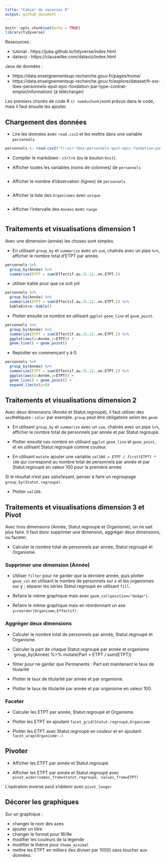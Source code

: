 ```yaml
---
title: "Cahier de vacances R"
output: github_document
---
```


```r
knitr::opts_chunk$set(echo = TRUE)
library(tidyverse)
```


Ressources :

- tutorial : https://juba.github.io/tidyverse/index.html
- dataviz : https://clauswilke.com/dataviz/index.html

Jeux de données :

- https://data.enseignementsup-recherche.gouv.fr/pages/home/
- https://data.enseignementsup-recherche.gouv.fr/explore/dataset/fr-esr-tbes-personnels-epst-epic-fondation-par-type-contrat-emploi/information/ (à télécharger)

Les premiers chunks de code R `{r nomduchunk}`sont prévus dans le code, mais il faut ensuite les ajouter.

## Chargement des données 

- Lire les données avec `read.csv2` et les mettre dans une variable `personnels`

```r
personnels <- read.csv2("fr-esr-tbes-personnels-epst-epic-fondation-par-type-contrat-emploi.csv", dec='.')
```

- Compiler le markdown : `ctrl+k` (ou le bouton `Knit`).

- Afficher toutes les variables (noms de colonnes) de `personnels`

```r
```

- Afficher le nombre d'observation (lignes) de `personnels`

```r
```

- Afficher la liste des `Organismes` avec `unique`

```r
```

- Afficher l'intervalle des `Années` avec `range`

```r
```

## Traitements et visualisations dimension 1

Avec une dimension (année) les choses sont simples.

- En utilisant `group_by` et `summarize` avec un `sum`, chaînés avec un pipe `%>%`, 
afficher le nombre total d'ETPT par année.

```r
personnels %>%
  group_by(Année) %>%
  summarize(ETPT = sum(Effectif.au.31.12..en.ETPT.))
```

- utiliser kable pour que ce soit joli

```r
personnels %>%
  group_by(Année) %>%
  summarize(ETPT = sum(Effectif.au.31.12..en.ETPT.)) %>%
  kableExtra::kable()

```

- Plotter ensuite ce nombre en utilisant `ggplot` `geom_line` et `geom_point`.

```r
personnels %>%
  group_by(Année) %>%
  summarize(ETPT = sum(Effectif.au.31.12..en.ETPT.)) %>%
  ggplot(aes(x=Année,y=ETPT)) +
  geom_line() + geom_point()
```

- Replotter en commençant y à 0.

```r
personnels %>%
  group_by(Année) %>%
  summarize(ETPT = sum(Effectif.au.31.12..en.ETPT.)) %>%
  ggplot(aes(x=Année,y=ETPT)) +
  geom_line() + geom_point() +
  expand_limits(y=0)
```

## Traitements et visualisations dimension 2

Avec deux dimensions (Année et Statut.regroupé), il faut utiliser des `aes`thétiques :
`color` par exemple. `group` peut être obligatoire selon les `geom`.

- En utilisant `group_by` et `summarize` avec un `sum`, chaînés avec un pipe `%>%`, 
afficher le nombre total de personnels par année et par Statut.regroupé.


- Plotter ensuite ces nombre en utilisant `ggplot` `geom_line` et `geom_point`, et
en utilisant Statut.regroupé comme couleur.


- En utilisant `mutate` ajouter une variable `val100 = ETPT / first(ETPT) * 100` 
qui correspond au nombre total de personnels par année et par Statut.regroupé 
en valeur 100 pour la première année.

Si le résultat n'est pas satisfaisant, penser à faire un regroupage `group_by(Statut.regroupé)`.

- Plotter `val100`.

## Traitements et visualisations dimension 3 et Pivot

Avec trois dimensions (Année, Statut.regroupé et Organisme), on ne sait plus faire.
Il faut donc supprimer une dimension, aggréger deux dimensions, ou faceter.

- Calculer le nombre total de personnels par année, Statut.regroupé et Organisme.

### Supprimer une dimension (Année)

- Utiliser `filter` pour ne garder que la dernière année, puis plotter `geom_col` 
en utilisant le nombre de personnels sur x et les organismes sur y ; séparer
les séries Statut.regroupé en utilisant `fill`.

- Refaire le même graphique mais avec `geom_col(position="dodge")`.

- Refaire le même graphique mais en réordonnant un axe `y=reorder(Organisme,Effectif)`.

### Aggréger deux dimensions

- Calculer le nombre total de personnels par année, Statut.regroupé et Organisme.
- Calculer la part de chaque Statut.regroupé par année et organisme 
`group_by(Année) %>% mutate(Part = ETPT / sum(ETPT))
- filtrer pour ne garder que Permanents : Part est maintenant le taux de titularité

- Plotter le taux de titularité par année et par organisme.

- Plotter le taux de titularité par année et par organisme en valeur 100.


### Faceter 

- Calculer les ETPT par année, Statut.regroupé et Organisme.

- Plotter les ETPT en ajoutant `facet_grid(Statut.regroupé,Organisme`

- Plotter les ETPT avec Statut.regroupé en couleur et en ajoutant `facet_wrap(Organisme~.)`


## Pivoter

- Afficher les ETPT par année et Statut.regroupé.

- Afficher les ETPT par année et Statut.regroupé avec 
`pivot_wider(names_from=Statut.regroupé, values_from=ETPT)`

L'opération inverse peut s'obtenir avec `pivot_longer`

## Décorer les graphiques

Sur un graphique :

- changer le nom des axes
- ajouter un titre
- changer le format pour 16/9e
- modifier les couleurs de la légende
- modifier le thème pour `theme_minimal`
- mettre les ETPT en milliers (les diviser par 1000) sans toucher aux données.


